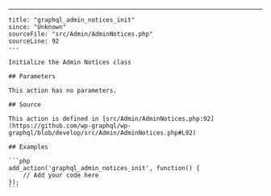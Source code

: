---
    title: "graphql_admin_notices_init"
    since: "Unknown"
    sourceFile: "src/Admin/AdminNotices.php"
    sourceLine: 92
    ---
    
    Initialize the Admin Notices class
    
    ## Parameters
    
    This action has no parameters.
    
    ## Source

    This action is defined in [src/Admin/AdminNotices.php:92](https://github.com/wp-graphql/wp-graphql/blob/develop/src/Admin/AdminNotices.php#L92)

    ## Examples

    ```php
    add_action('graphql_admin_notices_init', function() {
        // Add your code here
    });
    ```
    